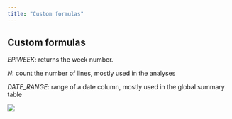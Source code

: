 ```yaml
---
title: "Custom formulas"
---
```



## Custom formulas

*EPIWEEK*: returns the week number.

*N*: count the number of lines, mostly used in the analyses

*DATE_RANGE*: range of a date column, mostly used in the global summary table

![](../images/im-125-custom-formulas.png){fig-align="center"}
